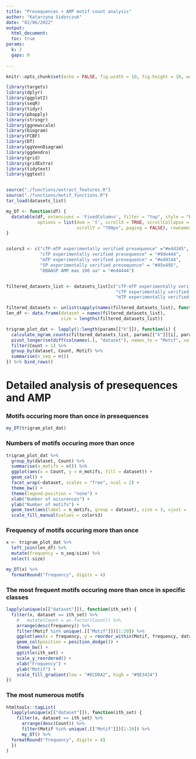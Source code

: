 ```yaml
---
title: "Presequences + AMP motif count analysis"
author: "Katarzyna Sidorczuk"
date: "02/06/2022"
output: 
  html_document:
  toc: true
params:
  k: 2
  gaps: 0
  
---
```


```r
knitr::opts_chunk$set(echo = FALSE, fig.width = 10, fig.height = 10, warning = FALSE, message = FALSE, cache = TRUE, cache.lazy = FALSE)

library(targets)
library(dplyr)
library(ggplot2)
library(seqR)
library(tidyr)
library(pbapply)
library(stringr)
library(ggnewscale)
library(biogram)
library(FCBF)
library(DT)
library(ggVennDiagram)
library(ggdendro)
library(grid)
library(gridExtra)
library(tidytext)
library(ggtext)


source("./functions/extract_features.R")
source("./functions/motif_functions.R")
tar_load(datasets_list)

my_DT <- function(df) {
  datatable(df, extensions = 'FixedColumns', filter = "top", style = "bootstrap",
            options = list(dom = 't', scrollX = TRUE, scrollCollapse = TRUE,
                           scrollY = "700px", paging = FALSE), rownames = FALSE)
}


colors3 <- c("cTP-mTP experimentally verified presequence" ="#e4d345", 
             "cTP experimentally verified presequence" = "#9de444", 
             "mTP experimentally verified presequence" = "#e49144", 
             "SP experimentally verified presequence" = "#45e495", 
             "DBAASP AMP max 100 aa" = "#e44444")


filtered_datasets_list <- datasets_list[c("cTP-mTP experimentally verified presequence", 
                                          "cTP experimentally verified presequence", "DBAASP AMP max 100 aa", 
                                          "mTP experimentally verified presequence", "SP experimentally verified presequence")]

filtered_datasets <- unlist(sapply(names(filtered_datasets_list), function(i) rep(i, length(filtered_datasets_list[[i]])), USE.NAMES = FALSE))
len_df <- data.frame(dataset = names(filtered_datasets_list),
                     size = lengths(filtered_datasets_list))

trigram_plot_dat <- lapply(1:length(params[["k"]]), function(i) {
  calculate_ngram_counts(filtered_datasets_list, params[["k"]][i], params[["gaps"]][i]) %>% 
  pivot_longer(setdiff(colnames(.), "dataset"), names_to = "Motif", values_to = "Count") %>% 
  filter(Count > 1) %>% 
  group_by(dataset, Count, Motif) %>% 
  summarise(n_seq = n()) 
}) %>% bind_rows()

```


# Detailed analysis of presequences and AMP

### Motifs occuring more than once in presequences
```r
my_DT(trigram_plot_dat)
```

### Numbers of motifs occuring more than once

```r
trigram_plot_dat %>% 
  group_by(dataset, Count) %>% 
  summarise(n_motifs = n()) %>% 
  ggplot(aes(x = Count, y = n_motifs, fill = dataset)) +
  geom_col() + 
  facet_wrap(~dataset, scales = "free", ncol = 2) +
  theme_bw() +
  theme(legend.position = "none") +
  xlab("Number of occurences") +
  ylab("Number of motifs") +
  geom_text(aes(label = n_motifs, group = dataset), size = 3, vjust = -0.1) +
  scale_fill_manual(values = colors3)
```

### Frequency of motifs occuring more than once
```r
x <- trigram_plot_dat %>% 
  left_join(len_df) %>% 
  mutate(frequency = n_seq/size) %>% 
  select(-size)
```
```r
my_DT(x) %>% 
  formatRound("frequency", digits = 4)
```

### The most frequent motifs occuring more than once in specific classes
```r
lapply(unique(x[["dataset"]]), function(ith_set) {
  filter(x, dataset == ith_set) %>% 
    #   mutate(Count = as.factor(Count)) %>% 
    arrange(desc(frequency)) %>% 
    filter(Motif %in% unique(.[["Motif"]])[1:20]) %>% 
    ggplot(aes(x = frequency, y = reorder_within(Motif, frequency, dataset), fill = Count, group = Count)) +
    geom_col(position = position_dodge()) +
    theme_bw() +
    ggtitle(ith_set) +
    scale_y_reordered() +
    xlab("Frequency") +
    ylab("Motif") +
    scale_fill_gradient(low = "#ECD0A2", high = "#9E3424")
})
```

### The most numerous motifs
```r
htmltools::tagList(
  lapply(unique(x[["dataset"]]), function(ith_set) {
    filter(x, dataset == ith_set) %>% 
      arrange(desc(Count)) %>% 
      filter(Motif %in% unique(.[["Motif"]])[1:20]) %>% 
      my_DT() %>% 
  formatRound("frequency", digits = 4)
  })
)
```
